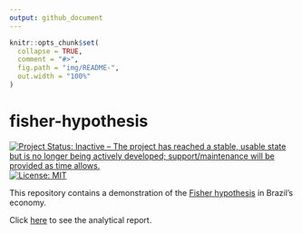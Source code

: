 ```yaml
---
output: github_document
---
```


<!-- README.md is generated from README.Rmd. Please edit that file -->

```r
knitr::opts_chunk$set(
  collapse = TRUE,
  comment = "#>",
  fig.path = "img/README-",
  out.width = "100%"
)
```

# fisher-hypothesis

<!-- badges: start -->
[![Project Status: Inactive – The project has reached a stable, usable state but is no longer being actively developed; support/maintenance will be provided as time allows.](https://www.repostatus.org/badges/latest/inactive.svg)](https://www.repostatus.org/#inactive)
[![License: MIT](https://img.shields.io/badge/license-MIT-green)](https://choosealicense.com/licenses/mit/)
<!-- badges: end -->

This repository contains a demonstration of the [Fisher hypothesis](https://en.wikipedia.org/wiki/Fisher_effect) in Brazil's economy.

Click [here](https://danielvartan.github.io/fisher-hypothesis/) to see the analytical report.
